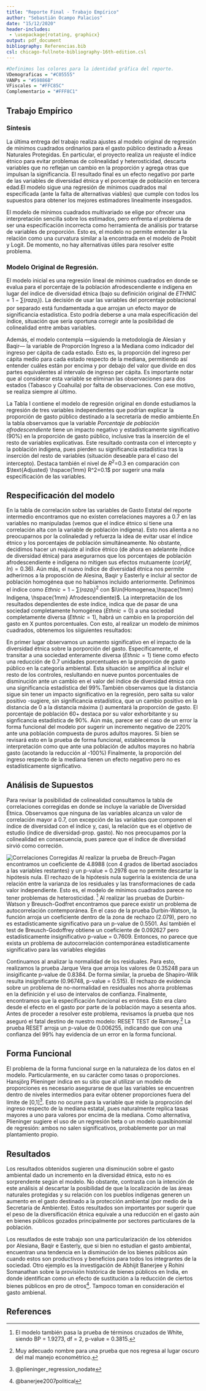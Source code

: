 ```yaml
---
title: "Reporte Final - Trabajo Empírico"
author: "Sebastián Ocampo Palacios"
date: "15/12/2020"
header-includes: 
 - \usepackage{rotating, graphicx}
output: pdf_document
bibliography: Referencias.bib
csl: chicago-fullnote-bibliography-16th-edition.csl
---
```


```r
#Definimos los colores para la identidad gráfica del reporte.
VDemograficas = "#C05555"
VANPs = "#59886B"
VFiscales = "#FFC85C"
Complementario = "#FFF8C1"
```

## Trabajo Empírico

### Síntesis

La última entrega del trabajo realiza ajustes al modelo original de regresión de mínimos cuadrados ordinarios para el gasto público destinado a Áreas Naturales Protegidas. En particular, el proyecto realiza un reajuste el índice étnico para evitar problemas de colinealidad y heterosticidad, descarta variables que no reflejan un cambio en la proporción y agrega otras que impulsan la significancia. El resultado final es un efecto negativo por parte de las variables de diversidad étnica y el porcentaje de población en tercera edad.El modelo sigue una regresión de mínimos cuadrados mal especificada (ante la falta de alternativas viables) que cumple con todos los supuestos para obtener los mejores estimadores linealmente insesgados.

El modelo de mínimos cuadrados multivariado se elige por ofrecer una interpretación sencilla sobre los estimados, pero enfrenta el problema de ser una especificación incorrecta como herramienta de análisis por tratarse de variables de proporción. Esto es, el modelo no permite entender a la relación como una curvatura similar a la encontrada en el modelo de Probit y Logit. De momento, no hay alternativas útiles para resolver estte problema.

### Modelo Original de Regresión.
El modelo inicial es una regresión lineal de mínimos cuadrados en donde se evalua para el porcentaje de la población afrodescendiente e indígena en lugar del índice de diversidad étnica (bajo su definición original de $ETHNIC=1-\sum(raza_i)$). La decisión de usar las variables del porcentaje poblacional por separado está fundamentada a que arrojan un efecto mayor de significancia estadística. Esto podría deberse a una mala especifícación del índice, situación que sería oportuna corregir ante la posibilidad de colinealidad entre ambas variables.

Además, el modelo contempla ---siguiendo la metodología de Alesian y Baqir--- la variable de $\text{Proporción Ingreso a la Mediana}$  como indicador del ingreso per cápita de cada estado. Esto es, la proporción del ingreso per cápita medio para cada estado respecto de la mediana, permitiendo así entender cuáles están por encima y por debajo del valor que divide en dos partes equivalentes al intervalo de ingreso per cápita. Es importante notar que al considerar esta variable se eliminan las observaciones para dos estados (Tabasco y Coahuila) por falta de observaciones. Con ese motivo, se realiza siempre al último.

La Tabla I contiene el modelo de regresión original en donde estudiamos la regresión de tres variables independientes que podrían explicar la proporción de gasto público destinado a la secretaría de medio ambiente.En la tabla  observamos que la variable *Porcentaje de población afrodescendiente* tiene un impacto negativo y estadísticamente significativo (90%) en la proporción de gasto público, inclusive tras la inserción de el resto de variables explicativas. Este resultado contrasta con el intercepto y la población índigena, pues pierden su significancia estadística tras la inserción del resto de variables (situación deseable para el caso del intercepto). Destaca también el  nivel de $R^2$=0.3 en comparación con $\text{Adjusted} \hspace{1mm} R^2=0.1$ por sugerir una mala especificación de las variables.

\begin{sidewaystable}[!htbp] \centering 
  \caption{Resultados de Regresión Inicial} 
  \label{} 
\begin{tabular}{@{\extracolsep{5pt}}lccccc} 
\\[-1.8ex]\hline 
\hline \\[-1.8ex] 
 & \multicolumn{5}{c}{\textit{Dependent variable:}} \\ 
\cline{2-6} 
\\[-1.8ex] & \multicolumn{5}{c}{Gasto Ambiental Ajustado al Ingreso Estatal} \\ 
\\[-1.8ex] & (1) & (2) & (3) & (4) & (5)\\ 
\hline \\[-1.8ex] 
 Población Afrodescendiente & $-$0.004 & $-$0.01$^{*}$ & $-$0.01$^{*}$ & $-$0.01$^{*}$ & $-$0.01$^{*}$ \\ 
  & (0.003) & (0.003) & (0.003) & (0.003) & (0.003) \\ 
  & & & & & \\ 
 Población Indígena &  & 0.001$^{*}$ & 0.001$^{*}$ & 0.000 & 0.000 \\ 
  &  & (0.000) & (0.000) & (0.000) & (0.000) \\ 
  & & & & & \\ 
 Porcentaje Población 60+ &  &  & 0.001 & 0.001 & 0.000 \\ 
  &  &  & (0.004) & (0.004) & (0.004) \\ 
  & & & & & \\ 
 Distancia Mínima &  &  &  & $-$0.000 & $-$0.000 \\ 
  &  &  &  & (0.000) & (0.000) \\ 
  & & & & & \\ 
 Proporción Ingreso a la Media &  &  &  &  & $-$0.000 \\ 
  &  &  &  &  & (0.000) \\ 
  & & & & & \\ 
 Constant & 0.000$^{***}$ & 0.000$^{**}$ & 0.000 & 0.000 & 0.001 \\ 
  & (0.000) & (0.000) & (0.000) & (0.000) & (0.000) \\ 
  & & & & & \\ 
\hline \\[-1.8ex] 
Observations & 30 & 30 & 30 & 30 & 28 \\ 
R$^{2}$ & 0.1 & 0.2 & 0.2 & 0.2 & 0.3 \\ 
Adjusted R$^{2}$ & 0.02 & 0.1 & 0.1 & 0.1 & 0.1 \\ 
Residual Std. Error & 0.000 (df = 28) & 0.000 (df = 27) & 0.000 (df = 26) & 0.000 (df = 25) & 0.000 (df = 22) \\ 
F Statistic & 1.7 (df = 1; 28) & 2.5$^{*}$ (df = 2; 27) & 1.6 (df = 3; 26) & 1.7 (df = 4; 25) & 1.8 (df = 5; 22) \\ 
\hline 
\hline \\[-1.8ex] 
\textit{Note:}  & \multicolumn{5}{r}{$^{*}$p$<$0.1; $^{**}$p$<$0.05; $^{***}$p$<$0.01} \\ 
\end{tabular} 
\end{sidewaystable} 
\newpage


## Respecificación del modelo

En la tabla de correlación sobre las variables de Gasto Estatal del reporte intermedio encontramos que no existen correlaciones mayores a $0.7$ en las variables no manipuladas (vemos que el índice étnico sí tiene una correlación alta con la variable de población indígena). Esto nos alienta a no preocuparnos por la colinaledad y refuerza la idea de evitar usar el índice étnico y los porcentajes de población simultáneamente. No obstante, decidimos hacer un reajuste al indíce étnico (de ahora en adelannte índice de diversidad étnica) para asegurarnos que los porcentajes de población afrodescendiente e indígena no mitigen sus efectos mutuamente ($cor(Af,In)=0.36$). Aún más, el nuevo índice de diversidad étnica nos permite adherirnos a la proposción de Alesina, Baqir y Easterly e incluir al sector de población homogénea que no habíamos incluido anteriormente. Definimos el índice como $Ethnic=1-\sum(raza_i)^2$ con $i\in(Homogenea,\hspace{1mm} Indigena, \hspace{1mm} Afrodescendiente)$.
La interpretación de los resultados dependientes de este índice, indica que de pasar de una sociedad completamente homogénea ($Ethnic=0$) a una sociedad completamente diversa ($Ethnic=1$), habrá un cambio en la proporción del gasto en X puntos porcentuales. Con esto, al realizar un modelo de mínimos cuadrados, obtenemos  los siiguientes resultados:

\begin{table}[!htbp] \centering 
  \caption{Resultados de Regresión Inicial} 
  \label{} 
\begin{tabular}{@{\extracolsep{5pt}}lcccc} 
\\[-1.8ex]\hline 
\hline \\[-1.8ex] 
 & \multicolumn{4}{c}{\textit{Dependent variable:}} \\ 
\cline{2-5} 
\\[-1.8ex] & \multicolumn{4}{c}{Gasto Ambiental Ajustado al Ingreso Estatal} \\ 
\\[-1.8ex] & (1) & (2) & (3) & (4)\\ 
\hline \\[-1.8ex] 
 Diversidad Étnica & $-$0.7$^{***}$ & $-$0.7$^{***}$ & $-$0.7$^{***}$ & $-$0.9$^{***}$ \\ 
  & (0.2) & (0.2) & (0.2) & (0.2) \\ 
  & & & & \\ 
 Aprox. Distancia Mínima &  & 1.0 & 0.9 & 0.9 \\ 
  &  & (2.2) & (2.2) & (2.3) \\ 
  & & & & \\ 
 Porcentaje Población 60+ &  &  & $-$146.1 & $-$220.2$^{*}$ \\ 
  &  &  & (114.9) & (113.6) \\ 
  & & & & \\ 
 Proporción Ingreso a la Mediana &  &  &  & $-$0.1 \\ 
  &  &  &  & (0.1) \\ 
  & & & & \\ 
 Constant & 0.6$^{***}$ & 0.5$^{*}$ & 0.5$^{**}$ & 0.7$^{**}$ \\ 
  & (0.1) & (0.2) & (0.2) & (0.3) \\ 
  & & & & \\ 
\hline \\[-1.8ex] 
Observations & 30 & 30 & 30 & 28 \\ 
R$^{2}$ & 0.3 & 0.3 & 0.3 & 0.5 \\ 
Adjusted R$^{2}$ & 0.3 & 0.2 & 0.3 & 0.4 \\ 
Residual Std. Error & 0.1 (df = 28) & 0.2 (df = 27) & 0.1 (df = 26) & 0.1 (df = 23) \\ 
F Statistic & 11.0$^{***}$ (df = 1; 28) & 5.5$^{**}$ (df = 2; 27) & 4.3$^{**}$ (df = 3; 26) & 5.3$^{***}$ (df = 4; 23) \\ 
\hline 
\hline \\[-1.8ex] 
\textit{Note:}  & \multicolumn{4}{r}{$^{*}$p$<$0.1; $^{**}$p$<$0.05; $^{***}$p$<$0.01} \\ 
\end{tabular} 
\end{table} 

En primer lugar observamos un aumento significativo en el impacto de la diversidad étnica sobre la porporción del gasto. Específicamente, el transitar a una sociedad enteramente diversa ($Ethnic=1$) tiene como efecto una reducción de 0.7 unidades porcentuales en la proporción de gasto público en la categoría ambiental. Esta situación se amplifica al incluir el resto de los controles, reslultando en nueve puntos porcentuales de disminución ante un cambio en el valor del índice de diversidad étnica con una significancia estadística del 99%.También  observamos que la distancia sigue sin tener un impacto significativo en la regresión, pero salta su valor positivo -sugiere, sin significancia estadística, que un cambio positivo en la distancia de 0 a la distancia máxima () aumentará la proporción de gasto. El porcentaje de población 60+ destaca por su valor exhorbitante y su signficancia estadística de 90%. Aún más, parece ser el caso de un error la forma funcional del modelo por sugerir un incremento negativo de 220% ante una población compuesta de puros adultos mayores. Si bien se revisará esto en la prueba de forma funcional, establecemos la interpretación como que ante una población de adultos mayores no habría gasto (acotando la reducción al -100%) Finalmente, la proporción del ingreso respecto de la mediana tienen un efecto negativo pero no es estadísticamente signficativo.

## Análisis de Supuestos

Para revisar la posibilidad de colinealidad consultamos la tabla de correlaciones corregidas en donde se incluye la variable de Diversidad Étnica. Observamos que ninguna de las variables alcanza un valor de correlación mayor a 0.7, con excepción de las variables que componen el índice de diversidad con el índice y, casi, la relación que es el objetivo de estudio (índice de diversidad-prop. gasto). No nos preocupamos por la colinealidad en consecuencia, pues parece que el índice de diversidad sirvió como correción.

![Correlaciones Corregidas](C:/Users/socap/OneDrive/Documentos/GitHub/Gasto-publico-en-ANPs-2017/Visualizaciones/Preprocesadas/cor_final.png)
Al realizar la prueba de Breuch-Pagan encontramos un coeficiente de 4.8988 (con 4 grados de libertad asociados a las variables restantes) y un p-value = 0.2978 que no permite descartar la hipótesis nula. El rechazo de la hipótesis nula sugeriría la existencia de una relación entre la varianza de los residuales y las transformaciones de cada valor independiente. Esto es, el modelo de mínimos cuadrados parece no tener problemas de heterosticidad. ^[El modelo también pasa la prueba de términos cruzados de White, siendo BP = 1.9273, df = 2, p-value = 0.3815.] Al realizar las pruebas de Durbin-Watson y Breusch-Godfret encontramos que parece existir un problema de autocorrelación contemporánea. En el caso de la prueba Durbin-Watson, la función 
arroja un coeficiente dentro de la zona de rechazo (2.079), pero no es estadísticamente significativo para un p-value de 0.5501. Así también el test de Breusch-Godoffrey obtiene un coeficiente de 0.092627 pero estadísticamente insignificativo p-value = 0.7609. Entonces, no parece que exista un problema de autocorrelación contemporánea estadísticamente significativo para las variables elegidas 

Continuamos al analizar la normalidad de los residuales. Para esto, realizamos la prueba Jarque Vera que arroja los valores de 0.35248 para un insigificante p-value de 0.8384. De forma similar, la prueba de Shapiro-Wilk resulta insignificante (0.96748, p-value = 0.515). El rechazo de  evidencia sobre un problema de no-normalidad en residuales nos ahorra problemas en la definición y el uso de intervalos de confianza. Finalmente, encontramos que la especificación funcional es errónea. Esto era claro desde el efecto en el gasto por parte de la población mayo a sesenta años. Antes de proceder a resolver este problema, revisamos la prueba que nos aseguró el fatal destino de nuestro modelo: RESET TEST de Ramsey.^[Muy adecuado nombre para una prueba que nos regresa al lugar oscuro del mal manejo econométrico.] La prueba RESET arroja un p-value de 0.006255, indicando que con una confianza del 99% hay evidencia de un error en la forma funcional. 

## Forma Funcional

  El problema de la forma funcional surge en la naturaleza de los datos en el modelo. Particularmente, en su carácter como tasas o proporciones.  Hansjörg Plieninger indica en su sitio que al utilizar un modelo de proporciones es necesario asegurarse de que las variables se encuentren dentro de niveles intermedios para evitar obtener proporciones fuera del límite de [0,1]^[@plieninger_regression_nodate]. Esto no ocurre para la variable que mide la proproción del ingreso respecto de la mediana estatal, pues naturalmente replica tasas mayores a uno para valores por encima de la mediana. Como alternativa, Plieninger sugiere el uso de un regresión beta o un modelo quasibinomial de regresión: ambos no salen significativos, probablemente por un mal plantamiento propio.


## Resultados

Los resultados obtenidos sugieren una disminución sobre el gasto ambiental dado un incremento en la diversidad étnica, esto no es sorprendente según el modelo. No obstante, contrasta con la intención de este análisis al descartar la posibilidad de que la localización de las áreas naturales protegidas y su relación con los pueblos indígenas generen un aumento en el gasto destinado a la protección ambiental (por medio de la Secretaría de Ambiente).
Estos resultados son importantes por sugerir que el peso de la diversificación étnica equivale a una reducción en el gasto aún en bienes públicos gozados principalmente por sectores particulares de la población.

Los resutlados de este trabajo son una particularización de los obtenidos por Alesiana, Baqir e Easterly, que si bien no estudian el gasto ambiental, encuentran una tendencia en la disminución de los bienes públicos aún cuando estos son productivos y beneficios para todos los integrantes de la sociedad. Otro ejemplo es la investigación de Abhijit Banerjee y Rohini Somanathan sobre la provisión histórica de bienes públicos en India, en donde identifican como un efecto de sustitución a la reducción de ciertos bienes públicos en pro de otros^[@banerjee2007political]. Tampoco toman en consideración el gasto ambienal.


## References






